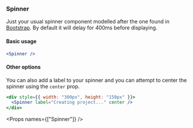
<Nav title="Spinner" />
<SEO title="Spinner" />

<Container>
<Article sidebar={[
  { id: 'Spinner', name: 'Spinner'},
  { id: 'Basic usage', name: 'Basic usage' },
  { id: 'Other options', name: 'Other options' },
  { id: 'Props', name: 'API'}
]}>

# Spinner

Just your usual spinner component modelled after the one found in [Bootstrap](https://getbootstrap.com/docs/4.2/components/spinners/). By default it will delay for 400ms before displaying.

#### Basic usage

```jsx expanded
<Spinner />
```

#### Other options

You can also add a label to your spinner and you can attempt to center the spinner using the `center` prop.

```jsx
<div style={{ width: "300px", height: "150px" }}>
  <Spinner label="Creating project..." center />
</div>
```

<Props names={["Spinner"]} />

</Article>
</Container>
